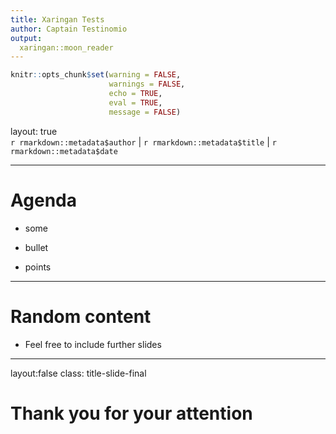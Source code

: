 ```yaml
---
title: Xaringan Tests
author: Captain Testinomio
output:
  xaringan::moon_reader
---
```


```r
knitr::opts_chunk$set(warning = FALSE, 
                      warnings = FALSE, 
                      echo = TRUE, 
                      eval = TRUE, 
                      message = FALSE)
```

layout: true
<div class="footer">`r rmarkdown::metadata$author` | `r rmarkdown::metadata$title` | `r rmarkdown::metadata$date` </div>
---

# Agenda

- some 

- bullet 

- points

---

# Random content

- Feel free to include further slides


---
layout:false
class: title-slide-final

# Thank you for your attention
